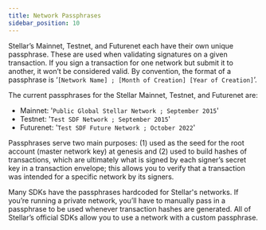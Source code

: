 ```yaml
---
title: Network Passphrases
sidebar_position: 10
---
```


Stellar’s Mainnet, Testnet, and Futurenet each have their own unique passphrase. These are used when validating signatures on a given transaction. If you sign a transaction for one network but submit it to another, it won’t be considered valid. By convention, the format of a passphrase is ‘`[Network Name] ; [Month of Creation] [Year of Creation]`’.

The current passphrases for the Stellar Mainnet, Testnet, and Futurenet are:

- Mainnet: '`Public Global Stellar Network ; September 2015`'
- Testnet: '`Test SDF Network ; September 2015`'
- Futurenet: '`Test SDF Future Network ; October 2022`'

Passphrases serve two main purposes: (1) used as the seed for the root account (master network key) at genesis and (2) used to build hashes of transactions, which are ultimately what is signed by each signer’s secret key in a transaction envelope; this allows you to verify that a transaction was intended for a specific network by its signers.

Many SDKs have the passphrases hardcoded for Stellar's networks. If you’re running a private network, you’ll have to manually pass in a passphrase to be used whenever transaction hashes are generated. All of Stellar’s official SDKs allow you to use a network with a custom passphrase.
